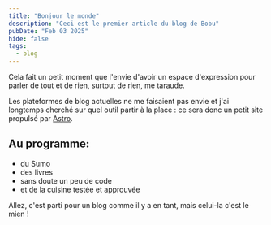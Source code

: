 ```yaml
---
title: "Bonjour le monde"
description: "Ceci est le premier article du blog de Bobu"
pubDate: "Feb 03 2025"
hide: false
tags:
  - blog
---
```



Cela fait un petit moment que l'envie d'avoir un espace d'expression pour parler de tout et de rien, surtout de rien, me taraude.

Les plateformes de blog actuelles ne me faisaient pas envie et j'ai longtemps cherché sur quel outil partir à la place : ce sera donc un petit site propulsé par [Astro](https://astro.build/).

## Au programme:

- du Sumo
- des livres
- sans doute un peu de code
- et de la cuisine testée et approuvée

Allez, c'est parti pour un blog comme il y a en tant, mais celui-la c'est le mien !